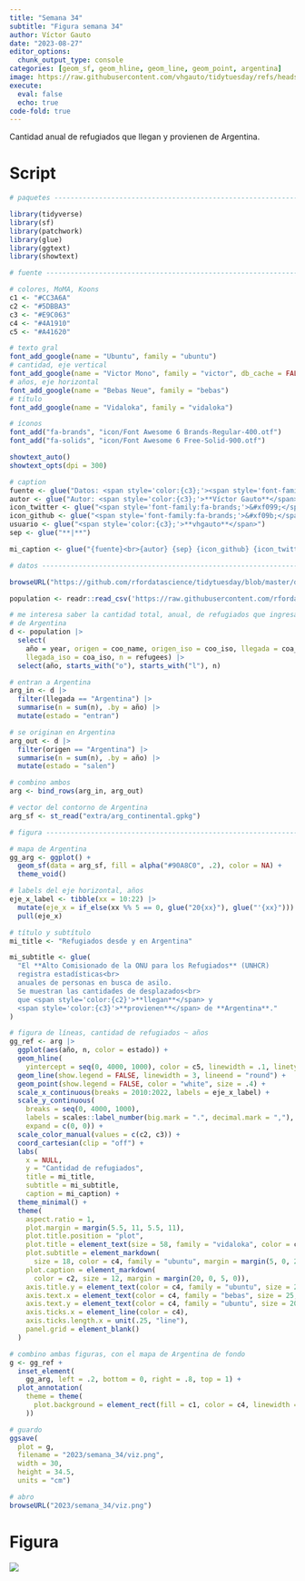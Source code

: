 ```yaml
---
title: "Semana 34"
subtitle: "Figura semana 34"
author: Víctor Gauto
date: "2023-08-27"
editor_options:
  chunk_output_type: console
categories: [geom_sf, geom_hline, geom_line, geom_point, argentina]
image: https://raw.githubusercontent.com/vhgauto/tidytuesday/refs/heads/main/2023/semana_34/viz.png
execute:
  eval: false
  echo: true
code-fold: true
---
```


Cantidad anual de refugiados que llegan y provienen de Argentina.

# Script

```r

# paquetes ----------------------------------------------------------------

library(tidyverse)
library(sf)
library(patchwork)
library(glue)
library(ggtext)
library(showtext)

# fuente ------------------------------------------------------------------

# colores, MoMA, Koons
c1 <- "#CC3A6A"
c2 <- "#5DBBA3"
c3 <- "#E9C063"
c4 <- "#4A1910"
c5 <- "#A41620"

# texto gral
font_add_google(name = "Ubuntu", family = "ubuntu")
# cantidad, eje vertical
font_add_google(name = "Victor Mono", family = "victor", db_cache = FALSE)
# años, eje horizontal
font_add_google(name = "Bebas Neue", family = "bebas")
# título
font_add_google(name = "Vidaloka", family = "vidaloka")

# íconos
font_add("fa-brands", "icon/Font Awesome 6 Brands-Regular-400.otf")
font_add("fa-solids", "icon/Font Awesome 6 Free-Solid-900.otf")

showtext_auto()
showtext_opts(dpi = 300)

# caption
fuente <- glue("Datos: <span style='color:{c3};'><span style='font-family:mono;'>{{<b>tidytuesdayR</b>}}</span> semana 34. UNHCR, {{refugees}}</span>")
autor <- glue("Autor: <span style='color:{c3};'>**Víctor Gauto**</span>")
icon_twitter <- glue("<span style='font-family:fa-brands;'>&#xf099;</span>")
icon_github <- glue("<span style='font-family:fa-brands;'>&#xf09b;</span>")
usuario <- glue("<span style='color:{c3};'>**vhgauto**</span>")
sep <- glue("**|**")

mi_caption <- glue("{fuente}<br>{autor} {sep} {icon_github} {icon_twitter} {usuario}")

# datos -------------------------------------------------------------------

browseURL("https://github.com/rfordatascience/tidytuesday/blob/master/data/2023/2023-08-22/readme.md")

population <- readr::read_csv('https://raw.githubusercontent.com/rfordatascience/tidytuesday/master/data/2023/2023-08-22/population.csv')

# me interesa saber la cantidad total, anual, de refugiados que ingresan y salen
# de Argentina
d <- population |> 
  select(
    año = year, origen = coo_name, origen_iso = coo_iso, llegada = coa_name,
    llegada_iso = coa_iso, n = refugees) |> 
  select(año, starts_with("o"), starts_with("l"), n)

# entran a Argentina
arg_in <- d |> 
  filter(llegada == "Argentina") |> 
  summarise(n = sum(n), .by = año) |> 
  mutate(estado = "entran")

# se originan en Argentina
arg_out <- d |> 
  filter(origen == "Argentina") |> 
  summarise(n = sum(n), .by = año) |> 
  mutate(estado = "salen")

# combino ambos
arg <- bind_rows(arg_in, arg_out)

# vector del contorno de Argentina
arg_sf <- st_read("extra/arg_continental.gpkg")

# figura ------------------------------------------------------------------

# mapa de Argentina
gg_arg <- ggplot() +
  geom_sf(data = arg_sf, fill = alpha("#90A8C0", .2), color = NA) +
  theme_void()

# labels del eje horizontal, años
eje_x_label <- tibble(xx = 10:22) |> 
  mutate(eje_x = if_else(xx %% 5 == 0, glue("20{xx}"), glue("'{xx}"))) |> 
  pull(eje_x)

# título y subtítulo
mi_title <- "Refugiados desde y en Argentina"

mi_subtitle <- glue(
  "El **Alto Comisionado de la ONU para los Refugiados** (UNHCR)
  registra estadísticas<br>
  anuales de personas en busca de asilo. 
  Se muestran las cantidades de desplazados<br>
  que <span style='color:{c2}'>**llegan**</span> y 
  <span style='color:{c3}'>**provienen**</span> de **Argentina**."
)

# figura de líneas, cantidad de refugiados ~ años
gg_ref <- arg |> 
  ggplot(aes(año, n, color = estado)) +
  geom_hline(
    yintercept = seq(0, 4000, 1000), color = c5, linewidth = .1, linetype = "ff") +
  geom_line(show.legend = FALSE, linewidth = 3, lineend = "round") +
  geom_point(show.legend = FALSE, color = "white", size = .4) +
  scale_x_continuous(breaks = 2010:2022, labels = eje_x_label) +
  scale_y_continuous(
    breaks = seq(0, 4000, 1000),
    labels = scales::label_number(big.mark = ".", decimal.mark = ","),
    expand = c(0, 0)) +
  scale_color_manual(values = c(c2, c3)) +
  coord_cartesian(clip = "off") +
  labs(
    x = NULL,
    y = "Cantidad de refugiados",
    title = mi_title,
    subtitle = mi_subtitle,
    caption = mi_caption) +
  theme_minimal() +
  theme(
    aspect.ratio = 1,
    plot.margin = margin(5.5, 11, 5.5, 11),
    plot.title.position = "plot",
    plot.title = element_text(size = 58, family = "vidaloka", color = c5),
    plot.subtitle = element_markdown(
      size = 18, color = c4, family = "ubuntu", margin = margin(5, 0, 25, 0)),
    plot.caption = element_markdown(
      color = c2, size = 12, margin = margin(20, 0, 5, 0)),
    axis.title.y = element_text(color = c4, family = "ubuntu", size = 20),
    axis.text.x = element_text(color = c4, family = "bebas", size = 25, margin = margin(5, 0, 0, 0)),
    axis.text.y = element_text(color = c4, family = "ubuntu", size = 20),
    axis.ticks.x = element_line(color = c4),
    axis.ticks.length.x = unit(.25, "line"),
    panel.grid = element_blank()
  )

# combino ambas figuras, con el mapa de Argentina de fondo
g <- gg_ref + 
  inset_element(
    gg_arg, left = .2, bottom = 0, right = .8, top = 1) +
  plot_annotation(
    theme = theme(
      plot.background = element_rect(fill = c1, color = c4, linewidth = 3)
    ))

# guardo
ggsave(
  plot = g,
  filename = "2023/semana_34/viz.png",
  width = 30,
  height = 34.5,
  units = "cm")

# abro
browseURL("2023/semana_34/viz.png")
```

# Figura

![](https://raw.githubusercontent.com/vhgauto/tidytuesday/refs/heads/main/2023/semana_34/viz.png)


